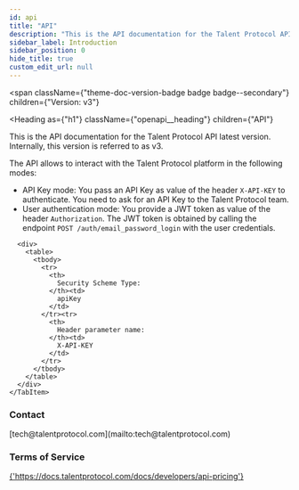 ```yaml
---
id: api
title: "API"
description: "This is the API documentation for the Talent Protocol API latest version."
sidebar_label: Introduction
sidebar_position: 0
hide_title: true
custom_edit_url: null
---
```



<span
  className={"theme-doc-version-badge badge badge--secondary"}
  children={"Version: v3"}
>
</span>

<Heading
  as={"h1"}
  className={"openapi__heading"}
  children={"API"}
>
</Heading>



This is the API documentation for the Talent Protocol API latest version.
Internally, this version is referred to as v3.

The API allows to interact with the Talent Protocol platform in the following modes:

- API Key mode: You pass an API Key as value of the header `X-API-KEY` to authenticate.
You need to ask for an API Key to the Talent Protocol team.
- User authentication mode: You provide a JWT token as value of the header `Authorization`.
The JWT token is obtained by calling the endpoint `POST /auth/email_password_login` with the user credentials.


<div
  style={{"marginBottom":"2rem"}}
>
  <Heading
    id={"authentication"}
    as={"h2"}
    className={"openapi-tabs__heading"}
    children={"Authentication"}
  >
  </Heading><SchemaTabs
    className={"openapi-tabs__security-schemes"}
  >
    <TabItem
      label={"API Key: api_key"}
      value={"api_key"}
    >
      
      
      
      
      <div>
        <table>
          <tbody>
            <tr>
              <th>
                Security Scheme Type:
              </th><td>
                apiKey
              </td>
            </tr><tr>
              <th>
                Header parameter name:
              </th><td>
                X-API-KEY
              </td>
            </tr>
          </tbody>
        </table>
      </div>
    </TabItem>
  </SchemaTabs>
</div><div
  style={{"display":"flex","flexDirection":"column","marginBottom":"var(--ifm-paragraph-margin-bottom)"}}
>
  <h3
    style={{"marginBottom":"0.25rem"}}
  >
    Contact
  </h3><span>
    [tech@talentprotocol.com](mailto:tech@talentprotocol.com)
  </span>
</div><div
  style={{"marginBottom":"var(--ifm-paragraph-margin-bottom)"}}
>
  <h3
    style={{"marginBottom":"0.25rem"}}
  >
    Terms of Service
  </h3><a
    href={"https://docs.talentprotocol.com/docs/developers/api-pricing"}
  >
    {'https://docs.talentprotocol.com/docs/developers/api-pricing'}
  </a>
</div>
      